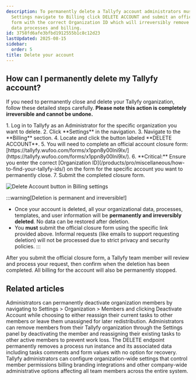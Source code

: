 ```yaml
---
description: To permanently delete a Tallyfy account administrators must log into
  Settings navigate to Billing click DELETE ACCOUNT and submit an official closure
  form with the correct Organization ID which will irreversibly remove all organizational
  data processes and billing.
id: 3758fd6afe3bfbd1912555b1c8c12d23
lastUpdated: 2025-08-15
sidebar:
  order: 5
title: Delete your account
---
```



## How can I permanently delete my Tallyfy account?

If you need to permanently close and delete your Tallyfy organization, follow these detailed steps carefully. **Please note this action is completely irreversible and cannot be undone.**

<Steps>
1. Log in to Tallyfy as an Administrator for the specific organization you want to delete.
2. Click **Settings** in the navigation.
3. Navigate to the **Billing** section.
4. Locate and click the button labeled **DELETE ACCOUNT**.
5. You will need to complete an official account closure form: [https://tallyfy.wufoo.com/forms/x1ppn8y00lni9lx/](https://tallyfy.wufoo.com/forms/x1ppn8y00lni9lx/).
6. **Critical:** Ensure you enter the correct [Organization ID](/products/pro/miscellaneous/how-to-find-your-tallyfy-ids/) on the form for the specific account you want to permanently close.
7. Submit the completed closure form.

   ![Delete Account button in Billing settings](https://screenshots.tallyfy.com/tallyfy%2Fpro%2Fdesktop-light-delete-tallyfy-account.png)
</Steps>

:::warning[Deletion is permanent and irreversible!]
*   Once your account is deleted, all your organizational data, processes, templates, and user information will be **permanently and irreversibly deleted**. No data can be restored after deletion.
*   You **must** submit the official closure form using the specific link provided above. Informal requests (like emails to support requesting deletion) will not be processed due to strict privacy and security policies.
:::

After you submit the official closure form, a Tallyfy team member will review and process your request, then confirm when the deletion has been completed. All billing for the account will also be permanently stopped.


## Related articles
<CardGrid>
<LinkTitleCard header="<b>Members > How to remove a member</b>" href="/products/pro/documenting/members/how-can-i-remove-a-member-from-my-tallyfy-organization/" > Administrators can permanently deactivate organization members by navigating to Settings > Organization > Members and clicking Deactivate Account while choosing to either reassign their current tasks to other members or leave them unassigned for later redistribution. </LinkTitleCard>
<LinkTitleCard header="<b>Org Settings > Remove a member</b>" href="/products/pro/settings/org-settings/how-can-i-remove-a-member-from-my-tallyfy-organization/" > Administrators can remove members from their Tallyfy organization through the Settings panel by deactivating the member and reassigning their existing tasks to other active members to prevent work loss. </LinkTitleCard>
<LinkTitleCard header="<b>Processes > Delete process</b>" href="/products/pro/integrations/open-api/code-samples/processes/delete-process/" > The DELETE endpoint permanently removes a process run instance and its associated data including tasks comments and form values with no option for recovery. </LinkTitleCard>
<LinkTitleCard header="<b>Settings > Organization settings</b>" href="/products/pro/settings/org-settings/" > Tallyfy administrators can configure organization-wide settings that control member permissions billing branding integrations and other company-wide administrative options affecting all team members across the entire system. </LinkTitleCard>
</CardGrid>